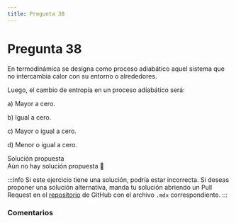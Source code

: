```yaml
---
title: Pregunta 38
---
```



# Pregunta 38

<div className="exercise">
En termodinámica se designa como proceso adiabático aquel sistema que no intercambia calor con su entorno o alrededores.

Luego, el cambio de entropía en un proceso adiabático será:

a) Mayor a cero.

b) Igual a cero.

c) Mayor o igual a cero.

d) Menor o igual a cero.
</div>

<MDXDetails>
<summary>Solución propuesta</summary>

<div className="exercise">
Aún no hay solución propuesta 🥲
</div>

:::info
Si este ejercicio tiene una solución, podría estar incorrecta. Si deseas proponer una solución alternativa, manda tu solución abriendo
un Pull Request en el [repositorio](https://github.com/crow-rojas/apuntes-fundamentals/pulls) de GitHub con el archivo
`.mdx` correspondiente.
:::

</MDXDetails>

### Comentarios

<Disqus
  url="https://crow-rojas.github.io/apuntes-fundamentals/docs/science/thermodynamics/exercises/2024-2/p38"
  identifier="docs/science/thermodynamics/exercises/2024-2/p38"
  title="2024-2 Termodinámica - Pregunta 38"
/>
